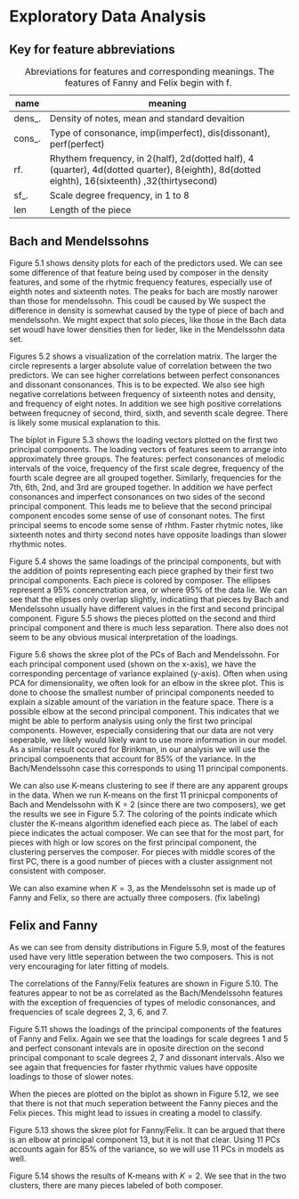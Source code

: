 # Exploratory Data Analysis

## Key for feature abbreviations 

name    | meaning 
--------|-----------------------------------------------------------------
dens_.  | Density of notes, mean and standard devaition
cons_.  | Type of consonance, imp(imperfect), dis(dissonant), perf(perfect)
rf.     | Rhythem frequency, in 2(half), 2d(dotted half), 4 (quarter), 4d(dotted quarter), 8(eighth), 8d(dotted eighth), 16(sixteenth) ,32(thirtysecond)
sf_.    | Scale degree frequency, in 1 to 8
len     | Length of the piece

Table: Abreviations for features and corresponding meanings. The features of Fanny and Felix begin with f. 

<!-- =============================== -->
<!-- =============================== -->
<!-- =============================== -->
## Bach and Mendelssohns

Figure 5.1 shows density plots for each of the predictors used. We can see some difference of that feature being used by composer in the density features, and some of the rhytmic frequency features, especially use of eighth notes and sixteenth notes. The peaks for bach are mostly narower than those for mendelssohn. This coudl be caused by We suspect the difference in density is somewhat caused by the type of piece of bach and mendelssohn. We might expect that solo pieces, like those in the Bach data set woudl have lower densities then for lieder, like in the Mendelssohn data set.



\begin{figure}[H]
\centering
\includegraphics[scale = .5]{images/distribution_b.pdf}
\caption{Density plot of each feature of Bach/Mendelssohn}
\label{subd}
\end{figure}

\begin{figure}[H]
\centering
\includegraphics[scale = .5]{images/cor_circles_b.pdf}
\caption{Correlations between features of Bach/Mendelssohn}
\label{subd}
\end{figure}

Figures 5.2 shows a visualization of the correlation matrix. The larger the circle represents a larger absolute value of correlation between the two predictors. We can see higher correlations between perfect consonances and dissonant consonances. This is to be expected. We also see high negative correlations between frequency of sixteenth notes and density, and frequency of eight notes. In addition we see high positive correlations between frequcney of second, third, sixth, and seventh scale degree. There is likely some musical explanation to this. 


\begin{figure}[H]
\centering
\includegraphics[scale = .5]{images/biplot_b.pdf}
\caption{Biplot of the loading vectors of the first two principal components}
\label{subd}
\end{figure}

The biplot in Figure 5.3 shows the loading vectors plotted on the first two principal components.  The loading vectors of features seem to arrange into approximately three groups. The features: perfect consonances of melodic intervals of the voice, frequency of the first scale degree, frequency of the fourth scale degree are all grouped together. Similarly, frequencies for the 7th, 6th, 2nd, and 3rd are grouped together. In addition we have perfect consonances and imperfect consonances on two sides of the second principal component. This leads me to believe that the second principal component encodes some sense of use of consonant notes.  The first principal seems to encode some sense of rhthm. Faster rhytmic notes, like sixteenth notes and thirty second notes have opposite loadings than slower rhythmic notes. 

\begin{figure}[H]
\centering
\includegraphics[scale = .5]{images/bi_elipse12.pdf}
\caption{Biplot of the first two principal components plotted with data points colored by composer. }
\label{subd}
\end{figure}

Figure 5.4 shows the same loadings of the principal components, but with the addition of points representing each piece graphed by their first two principal components. Each piece is colored by composer. The ellipses represent a 95% concenctration area, or where 95% of the data lie. We can see that the elipses only overlap slightly, indicatiing that pieces by Bach and Mendelssohn usually have different values in the first and second principal component. Figure 5.5 shows the pieces plotted on the second and third principal component and there is much less separation. There also does not seem to be any obvious musical interpretation of the loadings.

\begin{figure}[H]
\centering
\includegraphics[scale = .5]{images/bi_elipse23.pdf}
\caption{Biplot of the second and third principal components plotted with data points colored by composer}
\label{subd}
\end{figure}



\begin{figure}[H]
\centering
\includegraphics[scale = .5]{images/skree_b.pdf}
\caption{Skree plot of the PCA's}
\label{subd}
\end{figure}

Figure 5.6 shows the skree plot of the PCs of Bach and Mendelssohn. For each principal component used (shown on the x-axis), we have the corresponding percentage of variance explained (y-axis). Often when using PCA for dimensionality, we often look for an elbow in the skree plot. This is done to choose the smallest number of principal components needed to explain a sizable amount of the variation in the feature space.  There is a possible elbow at the second principal component. This indicates that we might be able to perform analysis using only the first two principal components. However, especially considering that our data are not very seperable, we likely would likely want to use more information in our model. As a similar result occured for Brinkman, in our analysis we will use the principal compoenents that account for 85% of the variance. In the Bach/Mendelssohn case this corresponds to using 11 principal components. 

We can also use K-means clustering to see if there are any apparent groups in the data. When we run K-means on the first 11 prinicpal components of Bach and Mendelssohn with K = 2 (since there are two composers), we get the results we see in Figure 5.7. The coloring of the points indicate which cluster the K-means algorithm idenefied each piece as. The label of each piece indicates the actual composer. We can see that for the most part, for pieces with high or low scores on the first principal component, the clustering perserves the composer. For pieces with middle scores of the first PC, there is a good number of pieces with a cluster assignment not consistent with composer. 

\begin{figure}[H]
\centering
\includegraphics[scale = .5]{images/kmeans_2_b.pdf}
\caption{KNN when k = 2}
\label{subd}
\end{figure}

We can also examine when $K=3$, as the Mendelssohn set is made up of Fanny and Felix, so there are actually three composers. (fix labeling)
\begin{figure}[H]
\centering
\includegraphics[scale = .5]{images/k3.png}
\caption{KNN when k = 3}
\label{subd}
\end{figure}


<!-- ====================================================== -->
<!-- ====================================================== -->
<!-- ====================================================== -->

## Felix and Fanny

As we can see from density distributions in Figure 5.9, most of the features used have very little seperation between the two composers. This is not very encouraging for later fitting of models.

\begin{figure}[H]
\centering
\includegraphics[scale = .5]{images/distribution_f.pdf}
\caption{Density plot of each feature of Fanny/Felix}
\label{subd}
\end{figure}

The correlations of the Fanny/Felix features are shown in Figure 5.10. The features appear to not be as correlated as the Bach/Mendelssohn features with the exception of frequencies of types of melodic consonances, and frequencies of scale degrees 2, 3, 6, and 7. 

\begin{figure}[H]
\centering
\includegraphics[scale = .5]{images/cor_circles_f.pdf}
\caption{Correlations between features of Fanny/Felix}
\label{subd}
\end{figure}

 

\begin{figure}[h]
\centering
\includegraphics[scale = .5]{images/biplot_f.pdf}
\caption{PCA Loadings of the features for Fanny/Felix}
\label{subd}
\end{figure}

Figure 5.11 shows the loadings of the principal components of the features of Fanny and Felix. Again we see that the loadings for scale degrees 1 and 5 and perfect consonant intevals are in oposite direction on the second principal componant to scale degrees 2, 7 and dissonant intervals. Also we see again that frequencies for faster rhythmic values have opposite loadings to those of slower notes.  

\begin{figure}[H]
\centering
\includegraphics[scale = .5]{images/bi_elipse_12_f.pdf}
\caption{Loadings and pieces for Fanny/Felix}
\label{subd}
\end{figure}

When the pieces are plotted on the biplot as shown in Figure 5.12, we see that there is not that much seperation betweent the Fanny pieces and the Felix pieces. This might lead to issues in creating a model to classify. 


Figure 5.13 shows the skree plot for Fanny/Felix. It can be argued that there is an elbow at principal component 13, but it is not that clear. Using 11 PCs accounts again for 85% of the variance, so we will use 11 PCs in models as well. 

\begin{figure}[H]
\centering
\includegraphics[scale = .5]{images/skree_f.pdf}
\caption{PCA felix/fanny skree plot}
\label{subd}
\end{figure}


\begin{figure}[H]
\centering
\includegraphics[scale = .5]{images/kmeans_2_f.pdf}
\caption{K-means with k = 2}
\label{subd}
\end{figure}

Figure 5.14 shows the results of K-means with $K = 2$. We see that in the two clusters, there are many pieces labeled of both composer. 





